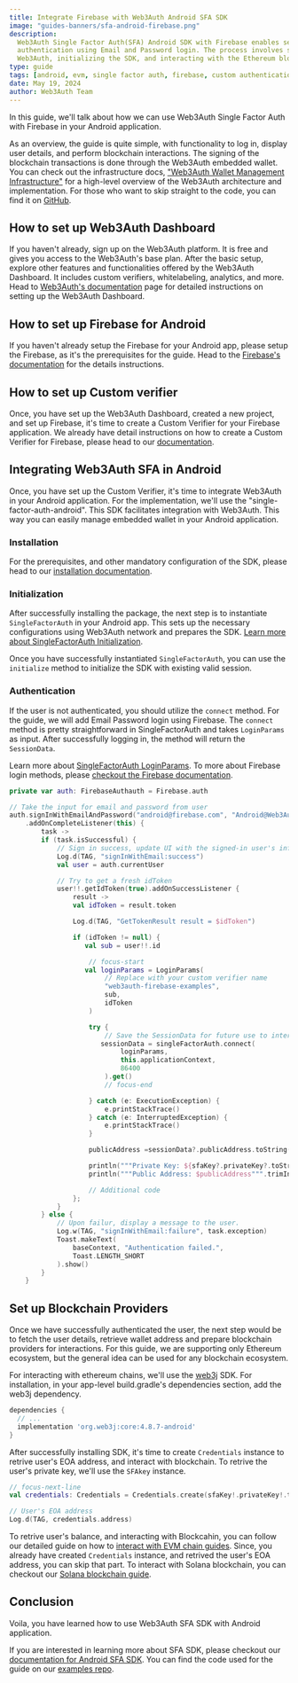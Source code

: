 ```yaml
---
title: Integrate Firebase with Web3Auth Android SFA SDK
image: "guides-banners/sfa-android-firebase.png"
description:
  Web3Auth Single Factor Auth(SFA) Android SDK with Firebase enables secure blockchain
  authentication using Email and Password login. The process involves setting up Firebase and
  Web3Auth, initializing the SDK, and interacting with the Ethereum blockchain.
type: guide
tags: [android, evm, single factor auth, firebase, custom authentication]
date: May 19, 2024
author: Web3Auth Team
---
```




<SEO
  title=" Integrate Firebase with Web3Auth Android SFA SDK"
  description="Learn how to use Web3Auth Single Factor Auth with Firebase in your Android Application."
  image="https://web3auth.io/docs/guides-banners/sfa-android-firebase.png"
  slug="/guides/sfa-android-firebase"
/>

In this guide, we'll talk about how we can use Web3Auth Single Factor Auth with Firebase in your
Android application.

As an overview, the guide is quite simple, with functionality to log in, display user details, and
perform blockchain interactions. The signing of the blockchain transactions is done through the
Web3Auth embedded wallet. You can check out the infrastructure docs,
["Web3Auth Wallet Management Infrastructure"](/docs/infrastructure) for a high-level overview of the
Web3Auth architecture and implementation. For those who want to skip straight to the code, you can
find it on
[GitHub](https://github.com/Web3Auth/web3auth-core-kit-examples/tree/main/single-factor-auth-android/sfa-android-quick-start).

## How to set up Web3Auth Dashboard

If you haven't already, sign up on the Web3Auth platform. It is free and gives you access to the
Web3Auth's base plan. After the basic setup, explore other features and functionalities offered by
the Web3Auth Dashboard. It includes custom verifiers, whitelabeling, analytics, and more. Head to
[Web3Auth's documentation](/docs/dashboard) page for detailed instructions on setting up the
Web3Auth Dashboard.

## How to set up Firebase for Android

If you haven't already setup the Firebase for your Android app, please setup the Firebase, as it's
the prerequisites for the guide. Head to the
[Firebase's documentation](https://firebase.google.com/docs/android/setup) for the details
instructions.

## How to set up Custom verifier

Once, you have set up the Web3Auth Dashboard, created a new project, and set up Firebase, it's time
to create a Custom Verifier for your Firebase application. We already have detail instructions on
how to create a Custom Verifier for Firebase, please head to our
[documentation](https://web3auth.io/docs/auth-provider-setup/authentication-service-providers/firebase-service-provider).

## Integrating Web3Auth SFA in Android

Once, you have set up the Custom Verifier, it's time to integrate Web3Auth in your Android
application. For the implementation, we'll use the "single-factor-auth-android". This SDK
facilitates integration with Web3Auth. This way you can easily manage embedded wallet in your
Android application.

### Installation

<Install />

For the prerequisites, and other mandatory configuration of the SDK, please head to our
[installation documentation](/docs/sdk/sfa/sfa-android/install).

### Initialization

After successfully installing the package, the next step is to instantiate `SingleFactorAuth` in
your Android app. This sets up the necessary configurations using Web3Auth network and prepares the
SDK. [Learn more about SingleFactorAuth Initialization](/docs/sdk/sfa/sfa-android/initialize).

<Instantiation />

Once you have successfully instantiated `SingleFactorAuth`, you can use the `initialize` method to
initialize the SDK with existing valid session.

<Initialization />

### Authentication

If the user is not authenticated, you should utilize the `connect` method. For the guide, we will
add Email Password login using Firebase. The `connect` method is pretty straightforward in
SingleFactorAuth and takes `LoginParams` as input. After successfully logging in, the method will
return the `SessionData`.

Learn more about [SingleFactorAuth LoginParams](/docs/sdk/sfa/sfa-android/usage#parameters). To more
about Firebase login methods, please
[checkout the Firebase documentation](https://firebase.google.com/docs/auth/android/start).

```kotlin
private var auth: FirebaseAuthauth = Firebase.auth

// Take the input for email and password from user
auth.signInWithEmailAndPassword("android@firebase.com", "Android@Web3Auth")
    .addOnCompleteListener(this) {
        task ->
        if (task.isSuccessful) {
            // Sign in success, update UI with the signed-in user's information
            Log.d(TAG, "signInWithEmail:success")
            val user = auth.currentUser

            // Try to get a fresh idToken
            user!!.getIdToken(true).addOnSuccessListener {
                result ->
                val idToken = result.token

                Log.d(TAG, "GetTokenResult result = $idToken")

                if (idToken != null) {
                   val sub = user!!.id

                    // focus-start
                   val loginParams = LoginParams(
                        // Replace with your custom verifier name
                        "web3auth-firebase-examples",
                        sub,
                        idToken
                    )

                    try {
                        // Save the SessionData for future use to interact with Blockchain.
                       sessionData = singleFactorAuth.connect(
                            loginParams,
                            this.applicationContext,
                            86400
                        ).get()
                        // focus-end

                    } catch (e: ExecutionException) {
                        e.printStackTrace()
                    } catch (e: InterruptedException) {
                        e.printStackTrace()
                    }

                    publicAddress =sessionData?.publicAddress.toString()

                    println("""Private Key: ${sfaKey?.privateKey?.toString(16)}""".trimIndent())
                    println("""Public Address: $publicAddress""".trimIndent())

                    // Additional code
                };
            }
        } else {
            // Upon failur, display a message to the user.
            Log.w(TAG, "signInWithEmail:failure", task.exception)
            Toast.makeText(
                baseContext, "Authentication failed.",
                Toast.LENGTH_SHORT
            ).show()
        }
    }
```

## Set up Blockchain Providers

Once we have successfully authenticated the user, the next step would be to fetch the user details,
retrieve wallet address and prepare blockchain providers for interactions. For this guide, we are
supporting only Ethereum ecosystem, but the general idea can be used for any blockchain ecosystem.

For interacting with ethereum chains, we'll use the [web3j](https://github.com/hyperledger/web3j)
SDK. For installation, in your app-level build.gradle's dependencies section, add the web3j
dependency.

```groovy
dependencies {
  // ...
  implementation 'org.web3j:core:4.8.7-android'
}
```

After successfully installing SDK, it's time to create `Credentials` instance to retrive user's EOA
address, and interact with blockchain. To retrive the user's private key, we'll use the `SFAkey`
instance.

```kotlin
// focus-next-line
val credentials: Credentials = Credentials.create(sfaKey!.privateKey!.toString(16))

// User's EOA address
Log.d(TAG, credentials.address)
```

To retrive user's balance, and interacting with Blockcahin, you can follow our detailed guide on how
to [interact with EVM chain guides](/docs/connect-blockchain/evm/ethereum/android#get-balance).
Since, you already have created `Credentials` instance, and retrived the user's EOA address, you can
skip that part. To interact with Solana blockchain, you can checkout our
[Solana blockchain guide](/docs/connect-blockchain/solana/android).

## Conclusion

Voila, you have learned how to use Web3Auth SFA SDK with Android application.

If you are interested in learning more about SFA SDK, please checkout our
[documentation for Android SFA SDK](/docs/sdk/sfa/sfa-android/). You can find the code used for the
guide on our
[examples repo](https://github.com/Web3Auth/web3auth-core-kit-examples/tree/main/single-factor-auth-android/sfa-android-quick-start).

